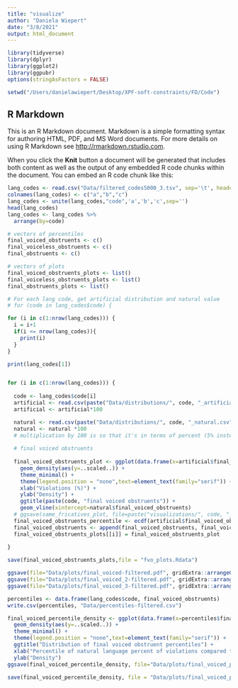```yaml
---
title: "visualize"
author: "Daniela Wiepert"
date: "3/8/2021"
output: html_document
---
```


```r
library(tidyverse)
library(dplyr)
library(ggplot2)
library(ggpubr)
options(stringAsFactors = FALSE)

setwd("/Users/danielawiepert/Desktop/XPF-soft-constraints/FD/Code")
```

## R Markdown

This is an R Markdown document. Markdown is a simple formatting syntax for authoring HTML, PDF, and MS Word documents. For more details on using R Markdown see <http://rmarkdown.rstudio.com>.

When you click the **Knit** button a document will be generated that includes both content as well as the output of any embedded R code chunks within the document. You can embed an R code chunk like this:

```r
lang_codes <- read.csv("Data/filtered_codes5000_3.tsv", sep='\t', header=F)
colnames(lang_codes) <- c("a","b","c")
lang_codes <- unite(lang_codes,"code",'a','b','c',sep='')
head(lang_codes)
lang_codes <- lang_codes %>%
  arrange(by=code)

# vectors of percentiles
final_voiced_obstruents <- c()
final_voiceless_obstruents <- c()
final_obstruents <- c()

# vectors of plots 
final_voiced_obstruents_plots <- list()
final_voiceless_obstruents_plots <- list()
final_obstruents_plots <- list()
```


```r
# For each lang code, get artificial distribution and natural value
# for (code in lang_codes$code) {

for (i in c(1:nrow(lang_codes))) {
  i = i+1
  if(i <= nrow(lang_codes)){
    print(i)
  }
}

print(lang_codes[1])


for (i in c(1:nrow(lang_codes))) {
  
  code <- lang_codes$code[i]
  artificial <- read.csv(paste("Data/distributions/", code, "_artificial.csv", sep=""))
  artificial <- artificial*100

  natural <- read.csv(paste("Data/distributions/", code, "_natural.csv", sep=""))
  natural <- natural *100
  # multiplication by 100 is so that it's in terms of percent (5% instead of 0.05)
  
  # final voiced obstruents
  
  final_voiced_obstruents_plot <- ggplot(data.frame(x=artificial$final_voiced_obstruents), aes(x, color="red",fill="red",alpha=.5)) +
    geom_density(aes(y=..scaled..)) + 
    theme_minimal() + 
    theme(legend.position = "none",text=element_text(family="serif")) + 
    xlab("Violations (%)") +
    ylab("Density") + 
    ggtitle(paste(code, "final voiced obstruents")) +
    geom_vline(xintercept=natural$final_voiced_obstruents)
  # ggsave(same_fricatives_plot, file=paste("visualizations/", code, "_same_fricatives.pdf", sep=""), height=4, width=8)
  final_voiced_obstruents_percentile <- ecdf(artificial$final_voiced_obstruents)(natural$final_voiced_obstruents)
  final_voiced_obstruents <- append(final_voiced_obstruents, final_voiced_obstruents_percentile)
  final_voiced_obstruents_plots[[i]] = final_voiced_obstruents_plot
  
}

save(final_voiced_obstruents_plots,file = "fvo_plots.Rdata")
```

```r
ggsave(file="Data/plots/final_voiced-filtered.pdf", gridExtra::arrangeGrob(grobs=final_voiced_obstruents_plots[1:16], labels=lang_codes$code), width=12, height=8)
ggsave(file="Data/plots/final_voiced_2-filtered.pdf", gridExtra::arrangeGrob(grobs=final_voiced_obstruents_plots[17:32], labels=lang_codes$code), width=12, height=8)
ggsave(file="Data/plots/final_voiced_3-filtered.pdf", gridExtra::arrangeGrob(grobs=final_voiced_obstruents_plots[33:45], labels=lang_codes$code), width=12, height=8)

```

```r
percentiles <- data.frame(lang_codes$code, final_voiced_obstruents)
write.csv(percentiles, "Data/percentiles-filtered.csv")

final_voiced_percentile_density <- ggplot(data.frame(x=percentiles$final_voiced_obstruents), aes(x, fill="red")) + 
  geom_density(aes(y=..scaled..)) + 
  theme_minimal() + 
  theme(legend.position = "none",text=element_text(family="serif")) + 
  ggtitle("Distribution of final voiced obstruent percentiles") + 
  xlab("Percentile of natural language percent of violations compared to generated distribution") + 
  ylab("Density")
ggsave(final_voiced_percentile_density, file="Data/plots/final_voiced_percentile_density-filtered.pdf", height=4, width=8)

save(final_voiced_percentile_density, file = "Data/plots/final_voiced_percentile_density.Rdata")

```

